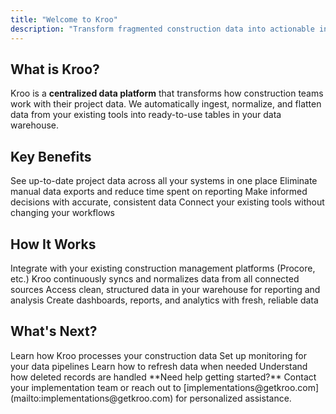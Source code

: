 ```yaml
---
title: "Welcome to Kroo"
description: "Transform fragmented construction data into actionable insights with Kroo's centralized data platform."
---
```


## What is Kroo?

Kroo is a **centralized data platform** that transforms how construction teams work with their project data. We automatically ingest, normalize, and flatten data from your existing tools into ready-to-use tables in your data warehouse.

## Key Benefits

<CardGroup cols={2}>
<Card title="Real-Time Visibility" icon="eye">
See up-to-date project data across all your systems in one place
</Card>
<Card title="Streamlined Workflows" icon="arrow-right">
Eliminate manual data exports and reduce time spent on reporting
</Card>
<Card title="Risk Reduction" icon="shield-check">
Make informed decisions with accurate, consistent data
</Card>
<Card title="Easy Integration" icon="plug">
Connect your existing tools without changing your workflows
</Card>
</CardGroup>

## How It Works

<Steps>
<Step title="Connect Your Tools">
Integrate with your existing construction management platforms (Procore, etc.)
</Step>
<Step title="Automatic Data Processing">
Kroo continuously syncs and normalizes data from all connected sources
</Step>
<Step title="Ready-to-Use Tables">
Access clean, structured data in your warehouse for reporting and analysis
</Step>
<Step title="Build Insights">
Create dashboards, reports, and analytics with fresh, reliable data
</Step>
</Steps>

## What's Next?

<CardGroup cols={2}>
<Card title="Understanding Data Flow" href="/methodology" icon="diagram-project">
Learn how Kroo processes your construction data
</Card>
<Card title="Monitor Pipeline Health" href="/pipeline-status" icon="chart-line">
Set up monitoring for your data pipelines
</Card>
<Card title="Troubleshoot Issues" href="/manual-refresh" icon="wrench">
Learn how to refresh data when needed
</Card>
<Card title="Data Retention" href="/record-deletion" icon="database">
Understand how deleted records are handled
</Card>
</CardGroup>

<Info>
**Need help getting started?** Contact your implementation team or reach out to [implementations@getkroo.com](mailto:implementations@getkroo.com) for personalized assistance.
</Info>



